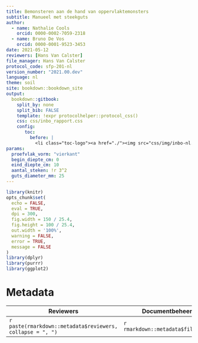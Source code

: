 ```yaml
---
title: Bemonsteren aan de hand van oppervlaktemonsters
subtitle: Manueel met steekguts
author:
  - name: Nathalie Cools
    orcid: 0000-0002-7059-2318
  - name: Bruno De Vos
    orcid: 0000-0001-9523-3453
date: 2021-05-12
reviewers: [Hans Van Calster]
file_manager: Hans Van Calster
protocol_code: sfp-201-nl
version_number: "2021.00.dev"
language: nl
theme: soil
site: bookdown::bookdown_site
output: 
  bookdown::gitbook:
    split_by: none
    split_bib: FALSE
    template: !expr protocolhelper::protocol_css()
    css: css/inbo_rapport.css
    config:
       toc:
         before: |
           <li class="toc-logo"><a href="./"><img src="css/img/inbo-nl.jpg"></a></li>
params:
  proefvlak_vorm: "vierkant"
  begin_diepte_cm: 0
  eind_diepte_cm: 10
  aantal_steken: !r 3^2
  guts_diameter_mm: 25
---
```


```{=html}
<!--
Instructies bij opmaak van het protocol:

Hieronder vind je de verschillende onderdelen van een protocol.
In de bijhorende losse Rmd bestanden vind je een beschrijving wat er bij elk onderdeel vermeld moet worden.
Het is in die bestanden dat je moet editeren.
Niet alle onderdelen zijn altijd van toepassing.
Laat in die gevallen de titelhoofdingen staan en vermeld expliciet “niet van toepassing”.
-->
```
```r
library(knitr)
opts_chunk$set(
  echo = FALSE, 
  eval = TRUE,
  dpi = 300,
  fig.width = 150 / 25.4,
  fig.height = 100 / 25.4,
  out.width = '100%',
  warning = FALSE,
  error = TRUE,
  message = FALSE
)
library(dplyr)
library(purrr)
library(ggplot2)
```

# Metadata {.unnumbered}

| Reviewers                                                 | Documentbeheerder                    | Protocol code                         | Versienummer                           | Taal                             | Thema                         |
|-----------------------------------------------------------|--------------------------------------|---------------------------------------|----------------------------------------|----------------------------------|-------------------------------|
| `r paste(rmarkdown::metadata$reviewers, collapse = ", ")` | `r rmarkdown::metadata$file_manager` | `r rmarkdown::metadata$protocol_code` | `r rmarkdown::metadata$version_number` | `r rmarkdown::metadata$language` | `r rmarkdown::metadata$theme` |
